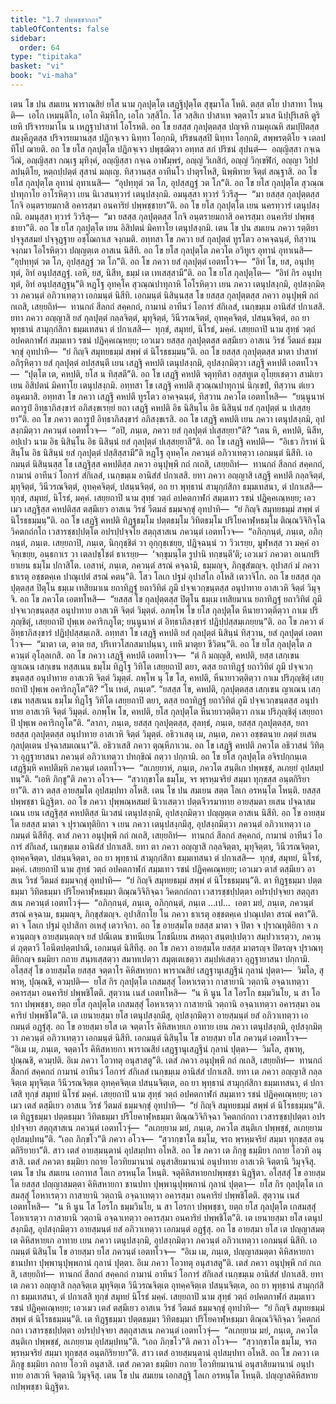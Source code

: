 ```yaml
---
title: "1.7 ปพฺพชฺชากถา"
tableOfContents: false
sidebar:
  order: 64
type: "tipitaka"
basket: "vi"
book: "vi-maha"
---
```



<DynamicBreadcrumb />

<Division number="25" book="vi-maha">

<Paragraph number="107" book="vi-maha">
เตน โข ปน สมเยน พาราณสิยํ ยโส นาม กุลปุตฺโต เสฏฺฐิปุตฺโต สุขุมาโล โหติ. ตสฺส ตโย ปาสาทา โหนฺติ—  เอโก เหมนฺติโก, เอโก คิมฺหิโก, เอโก วสฺสิโก. โส วสฺสิเก ปาสาเท จตฺตาโร มาเส นิปฺปุริเสหิ ตูริเยหิ ปริจารยมาโน น เหฏฺฐาปาสาทํ โอโรหติ. อถ โข ยสสฺส กุลปุตฺตสฺส ปญฺจหิ กามคุเณหิ สมปฺปิตสฺส สมงฺคีภูตสฺส ปริจารยมานสฺส ปฏิกจฺเจว นิทฺทา โอกฺกมิ, ปริชนสฺสปิ นิทฺทา โอกฺกมิ, สพฺพรตฺติโย จ เตลปทีโป ฌายติ. อถ โข ยโส กุลปุตฺโต ปฏิกจฺเจว ปพุชฺฌิตฺวา อทฺทส สกํ ปริชนํ สุปนฺตํ—  อญฺญิสฺสา กจฺเฉ วีณํ, อญฺญิสฺสา กณฺเฐ มุทิงฺคํ, อญฺญิสฺสา กจฺเฉ อาฬมฺพรํ, อญฺญํ วิเกสิกํ, อญฺญํ วิกฺเขฬิกํ, อญฺญา วิปฺปลปนฺติโย, หตฺถปฺปตฺตํ สุสานํ มญฺเญ. ทิสฺวานสฺส อาทีนโว ปาตุรโหสิ, นิพฺพิทาย จิตฺตํ สณฺฐาสิ. อถ โข ยโส กุลปุตฺโต อุทานํ อุทาเนสิ—  “อุปทฺทุตํ วต โภ, อุปสฺสฏฺฐํ วต โภ”ติ.
</Paragraph>

<Paragraph number="108" book="vi-maha">
อถ โข ยโส กุลปุตฺโต สุวณฺณปาทุกาโย อาโรหิตฺวา เยน นิเวสนทฺวารํ เตนุปสงฺกมิ. อมนุสฺสา ทฺวารํ วิวรึสุ—  “มา ยสสฺส กุลปุตฺตสฺส โกจิ อนฺตรายมกาสิ อคารสฺมา อนคาริยํ ปพฺพชฺชายา”ติ. อถ โข ยโส กุลปุตฺโต เยน นครทฺวารํ เตนุปสงฺกมิ. อมนุสฺสา ทฺวารํ วิวรึสุ—  “มา ยสสฺส กุลปุตฺตสฺส โกจิ อนฺตรายมกาสิ อคารสฺมา อนคาริยํ ปพฺพชฺชายา”ติ. อถ โข ยโส กุลปุตฺโต เยน อิสิปตนํ มิคทาโย เตนุปสงฺกมิ.
</Paragraph>

</Division>
<Division number="26" book="vi-maha">

<Paragraph number="109" book="vi-maha">
เตน โข ปน สมเยน ภควา รตฺติยา ปจฺจูสสมยํ ปจฺจุฏฺฐาย อชฺโฌกาเส จงฺกมติ. อทฺทสา โข ภควา ยสํ กุลปุตฺตํ ทูรโตว อาคจฺฉนฺตํ, ทิสฺวาน จงฺกมา โอโรหิตฺวา ปญฺญตฺเต อาสเน นิสีทิ. อถ โข ยโส กุลปุตฺโต ภควโต อวิทูเร อุทานํ อุทาเนสิ—  “อุปทฺทุตํ วต โภ, อุปสฺสฏฺฐํ วต โภ”ติ. อถ โข ภควา ยสํ กุลปุตฺตํ เอตทโวจ—  “อิทํ โข, ยส, อนุปทฺทุตํ, อิทํ อนุปสฺสฏฺฐํ. เอหิ, ยส, นิสีท, ธมฺมํ เต เทเสสฺสามี”ติ. อถ โข ยโส กุลปุตฺโต—  “อิทํ กิร อนุปทฺทุตํ, อิทํ อนุปสฺสฏฺฐนฺ”ติ หฏฺโฐ อุทคฺโค สุวณฺณปาทุกาหิ โอโรหิตฺวา เยน ภควา เตนุปสงฺกมิ, อุปสงฺกมิตฺวา ภควนฺตํ อภิวาเทตฺวา เอกมนฺตํ นิสีทิ.
</Paragraph>

<Paragraph number="110" book="vi-maha">
เอกมนฺตํ นิสินฺนสฺส โข ยสสฺส กุลปุตฺตสฺส ภควา อนุปุพฺพึ กถํ กเถสิ, เสยฺยถิทํ—  ทานกถํ สีลกถํ สคฺคกถํ, กามานํ อาทีนวํ โอการํ สํกิเลสํ, เนกฺขมฺเม อานิสํสํ ปกาเสสิ. ยทา ภควา อญฺญาสิ ยสํ กุลปุตฺตํ กลฺลจิตฺตํ, มุทุจิตฺตํ, วินีวรณจิตฺตํ, อุทคฺคจิตฺตํ, ปสนฺนจิตฺตํ, อถ ยา พุทฺธานํ สามุกฺกํสิกา ธมฺมเทสนา ตํ ปกาเสสิ—  ทุกฺขํ, สมุทยํ, นิโรธํ, มคฺคํ. เสยฺยถาปิ นาม สุทฺธํ วตฺถํ อปคตกาฬกํ สมฺมเทว รชนํ ปฏิคฺคเณฺหยฺย; เอวเมว ยสสฺส กุลปุตฺตสฺส ตสฺมึเยว อาสเน วิรชํ วีตมลํ ธมฺมจกฺขุํ อุทปาทิ—  “ยํ กิญฺจิ สมุทยธมฺมํ สพฺพํ ตํ นิโรธธมฺมนฺ”ติ.
</Paragraph>

</Division>
<Division number="27" book="vi-maha">

<Paragraph number="111" book="vi-maha">
อถ โข ยสสฺส กุลปุตฺตสฺส มาตา ปาสาทํ อภิรุหิตฺวา ยสํ กุลปุตฺตํ อปสฺสนฺตี เยน เสฏฺฐิ คหปติ เตนุปสงฺกมิ, อุปสงฺกมิตฺวา เสฏฺฐึ คหปตึ เอตทโวจ—  “ปุตฺโต เต, คหปติ, ยโส น ทิสฺสตี”ติ. อถ โข เสฏฺฐิ คหปติ จตุทฺทิสา อสฺสทูเต อุโยฺยเชตฺวา สามํเยว เยน อิสิปตนํ มิคทาโย เตนุปสงฺกมิ. อทฺทสา โข เสฏฺฐิ คหปติ สุวณฺณปาทุกานํ นิกฺเขปํ, ทิสฺวาน ตํเยว อนุคมาสิ. อทฺทสา โข ภควา เสฏฺฐึ คหปตึ ทูรโตว อาคจฺฉนฺตํ, ทิสฺวาน ภควโต เอตทโหสิ—  “ยนฺนูนาหํ ตถารูปํ อิทฺธาภิสงฺขารํ อภิสงฺขเรยฺยํ ยถา เสฏฺฐิ คหปติ อิธ นิสินฺโน อิธ นิสินฺนํ ยสํ กุลปุตฺตํ น ปเสฺสยฺยา”ติ. อถ โข ภควา ตถารูปํ อิทฺธาภิสงฺขารํ อภิสงฺขเรสิ.
</Paragraph>

<Paragraph number="112" book="vi-maha">
อถ โข เสฏฺฐิ คหปติ เยน ภควา เตนุปสงฺกมิ, อุปสงฺกมิตฺวา ภควนฺตํ เอตทโวจ—  “อปิ, ภนฺเต, ภควา ยสํ กุลปุตฺตํ ปเสฺสยฺยา”ติ?
</Paragraph>

<Paragraph number="113" book="vi-maha">
“เตน หิ, คหปติ, นิสีท, อปฺเปว นาม อิธ นิสินฺโน อิธ นิสินฺนํ ยสํ กุลปุตฺตํ ปเสฺสยฺยาสี”ติ. อถ โข เสฏฺฐิ คหปติ—  “อิเธว กิราหํ นิสินฺโน อิธ นิสินฺนํ ยสํ กุลปุตฺตํ ปสฺสิสฺสามี”ติ หฏฺโฐ อุทคฺโค ภควนฺตํ อภิวาเทตฺวา เอกมนฺตํ นิสีทิ.
</Paragraph>

<Paragraph number="114" book="vi-maha">
เอกมนฺตํ นิสินฺนสฺส โข เสฏฺฐิสฺส คหปติสฺส ภควา อนุปุพฺพึ กถํ กเถสิ, เสยฺยถิทํ—  ทานกถํ สีลกถํ สคฺคกถํ, กามานํ อาทีนวํ โอการํ สํกิเลสํ, เนกฺขมฺเม อานิสํสํ ปกาเสสิ. ยทา ภควา อญฺญาสิ เสฏฺฐึ คหปตึ กลฺลจิตฺตํ, มุทุจิตฺตํ, วินีวรณจิตฺตํ, อุทคฺคจิตฺตํ, ปสนฺนจิตฺตํ, อถ ยา พุทฺธานํ สามุกฺกํสิกา ธมฺมเทสนา, ตํ ปกาเสสิ—  ทุกฺขํ, สมุทยํ, นิโรธํ, มคฺคํ. เสยฺยถาปิ นาม สุทฺธํ วตฺถํ อปคตกาฬกํ สมฺมเทว รชนํ ปฏิคฺคเณฺหยฺย; เอวเมว เสฏฺฐิสฺส คหปติสฺส ตสฺมึเยว อาสเน วิรชํ วีตมลํ ธมฺมจกฺขุํ อุทปาทิ—  “ยํ กิญฺจิ สมุทยธมฺมํ สพฺพํ ตํ นิโรธธมฺมนฺ”ติ.
</Paragraph>

<Paragraph number="115" book="vi-maha">
อถ โข เสฏฺฐิ คหปติ ทิฏฺฐธมฺโม ปตฺตธมฺโม วิทิตธมฺโม ปริโยคาฬฺหธมฺโม ติณฺณวิจิกิจฺโฉ วิคตกถํกโถ เวสารชฺชปฺปตฺโต อปรปฺปจฺจโย สตฺถุสาสเน ภควนฺตํ เอตทโวจ—  “อภิกฺกนฺตํ, ภนฺเต, อภิกฺกนฺตํ, ภนฺเต. เสยฺยถาปิ, ภนฺเต, นิกฺกุชฺชิตํ วา อุกฺกุชฺเชยฺย, ปฏิจฺฉนฺนํ วา วิวเรยฺย, มูฬฺหสฺส วา มคฺคํ อาจิกฺเขยฺย, อนฺธกาเร วา เตลปชฺโชตํ ธาเรยฺย—  ‘จกฺขุมนฺโต รูปานิ ทกฺขนฺตี’ติ; เอวเมวํ ภควตา อเนกปริยาเยน ธมฺโม ปกาสิโต. เอสาหํ, ภนฺเต, ภควนฺตํ สรณํ คจฺฉามิ, ธมฺมญฺจ, ภิกฺขุสํฆญฺจ. อุปาสกํ มํ ภควา ธาเรตุ อชฺชตคฺเค ปาณุเปตํ สรณํ คตนฺ”ติ. โสว โลเก ปฐมํ อุปาสโก อโหสิ เตวาจิโก.
</Paragraph>

</Division>
<Division number="28" book="vi-maha">

<Paragraph number="116" book="vi-maha">
อถ โข ยสสฺส กุลปุตฺตสฺส ปิตุโน ธมฺเม เทสิยมาเน ยถาทิฏฺฐํ ยถาวิทิตํ ภูมึ ปจฺจเวกฺขนฺตสฺส อนุปาทาย อาสเวหิ จิตฺตํ วิมุจฺจิ. อถ โข ภควโต เอตทโหสิ—  “ยสสฺส โข กุลปุตฺตสฺส ปิตุโน ธมฺเม เทสิยมาเน ยถาทิฏฺฐํ ยถาวิทิตํ ภูมึ ปจฺจเวกฺขนฺตสฺส อนุปาทาย อาสเวหิ จิตฺตํ วิมุตฺตํ. อภพฺโพ โข ยโส กุลปุตฺโต หีนายาวตฺติตฺวา กาเม ปริภุญฺชิตุํ, เสยฺยถาปิ ปุพฺเพ อคาริกภูโต; ยนฺนูนาหํ ตํ อิทฺธาภิสงฺขารํ ปฏิปฺปสฺสมฺเภยฺยนฺ”ติ. อถ โข ภควา ตํ อิทฺธาภิสงฺขารํ ปฏิปฺปสฺสมฺเภสิ.
</Paragraph>

<Paragraph number="117" book="vi-maha">
อทฺทสา โข เสฏฺฐิ คหปติ ยสํ กุลปุตฺตํ นิสินฺนํ ทิสฺวาน, ยสํ กุลปุตฺตํ เอตทโวจ—  “มาตา เต, ตาต ยส, ปริเทวโสกสมาปนฺนา, เทหิ มาตุยา ชีวิตนฺ”ติ. อถ โข ยโส กุลปุตฺโต ภควนฺตํ อุโลฺลเกสิ. อถ โข ภควา เสฏฺฐึ คหปตึ เอตทโวจ—  “ตํ กึ มญฺญสิ, คหปติ, ยสฺส เสกฺเขน ญาเณน เสกฺเขน ทสฺสเนน ธมฺโม ทิฏฺโฐ วิทิโต เสยฺยถาปิ ตยา, ตสฺส ยถาทิฏฺฐํ ยถาวิทิตํ ภูมึ ปจฺจเวกฺขนฺตสฺส อนุปาทาย อาสเวหิ จิตฺตํ วิมุตฺตํ. ภพฺโพ นุ โข โส, คหปติ, หีนายาวตฺติตฺวา กาเม ปริภุญฺชิตุํ เสยฺยถาปิ ปุพฺเพ อคาริกภูโต”ติ? “โน เหตํ, ภนฺเต”. “ยสสฺส โข, คหปติ, กุลปุตฺตสฺส เสกฺเขน ญาเณน เสกฺเขน ทสฺสเนน ธมฺโม ทิฏฺโฐ วิทิโต เสยฺยถาปิ ตยา, ตสฺส ยถาทิฏฺฐํ ยถาวิทิตํ ภูมึ ปจฺจเวกฺขนฺตสฺส อนุปาทาย อาสเวหิ จิตฺตํ วิมุตฺตํ. อภพฺโพ โข, คหปติ, ยโส กุลปุตฺโต หีนายาวตฺติตฺวา กาเม ปริภุญฺชิตุํ เสยฺยถาปิ ปุพฺเพ อคาริกภูโต”ติ. “ลาภา, ภนฺเต, ยสสฺส กุลปุตฺตสฺส, สุลทฺธํ, ภนฺเต, ยสสฺส กุลปุตฺตสฺส, ยถา ยสสฺส กุลปุตฺตสฺส อนุปาทาย อาสเวหิ จิตฺตํ วิมุตฺตํ. อธิวาเสตุ เม, ภนฺเต, ภควา อชฺชตนาย ภตฺตํ ยเสน กุลปุตฺเตน ปจฺฉาสมเณนา”ติ. อธิวาเสสิ ภควา ตุณฺหีภาเวน.
</Paragraph>

<Paragraph number="118" book="vi-maha">
อถ โข เสฏฺฐิ คหปติ ภควโต อธิวาสนํ วิทิตฺวา อุฏฺฐายาสนา ภควนฺตํ อภิวาเทตฺวา ปทกฺขิณํ กตฺวา ปกฺกามิ. อถ โข ยโส กุลปุตฺโต อจิรปกฺกนฺเต เสฏฺฐิมฺหิ คหปติมฺหิ ภควนฺตํ เอตทโวจ—  “ลเภยฺยาหํ, ภนฺเต, ภควโต สนฺติเก ปพฺพชฺชํ, ลเภยฺยํ อุปสมฺปทนฺ”ติ. “เอหิ ภิกฺขู”ติ ภควา อโวจ—  “สฺวากฺขาโต ธมฺโม, จร พฺรหฺมจริยํ สมฺมา ทุกฺขสฺส อนฺตกิริยายา”ติ. สาว ตสฺส อายสฺมโต อุปสมฺปทา อโหสิ. เตน โข ปน สมเยน สตฺต โลเก อรหนฺโต โหนฺติ.

</Paragraph>
</Division>

<Paragraph number="119" type="center" book="vi-maha">
ยสสฺส ปพฺพชฺชา นิฏฺฐิตา.


</Paragraph>

<Division number="29" book="vi-maha">

<Paragraph number="120" book="vi-maha">
อถ โข ภควา ปุพฺพณฺหสมยํ นิวาเสตฺวา ปตฺตจีวรมาทาย อายสฺมตา ยเสน ปจฺฉาสมเณน เยน เสฏฺฐิสฺส คหปติสฺส นิเวสนํ เตนุปสงฺกมิ, อุปสงฺกมิตฺวา ปญฺญตฺเต อาสเน นิสีทิ. อถ โข อายสฺมโต ยสสฺส มาตา จ ปุราณทุติยิกา จ เยน ภควา เตนุปสงฺกมึสุ, อุปสงฺกมิตฺวา ภควนฺตํ อภิวาเทตฺวา เอกมนฺตํ นิสีทึสุ.
</Paragraph>

<Paragraph number="121" book="vi-maha">
ตาสํ ภควา อนุปุพฺพึ กถํ กเถสิ, เสยฺยถิทํ—  ทานกถํ สีลกถํ สคฺคกถํ, กามานํ อาทีนวํ โอการํ สํกิเลสํ, เนกฺขมฺเม อานิสํสํ ปกาเสสิ. ยทา ตา ภควา อญฺญาสิ กลฺลจิตฺตา, มุทุจิตฺตา, วินีวรณจิตฺตา, อุทคฺคจิตฺตา, ปสนฺนจิตฺตา, อถ ยา พุทฺธานํ สามุกฺกํสิกา ธมฺมเทสนา ตํ ปกาเสสิ—  ทุกฺขํ, สมุทยํ, นิโรธํ, มคฺคํ. เสยฺยถาปิ นาม สุทฺธํ วตฺถํ อปคตกาฬกํ สมฺมเทว รชนํ ปฏิคฺคเณฺหยฺย; เอวเมว ตาสํ ตสฺมึเยว อาสเน วิรชํ วีตมลํ ธมฺมจกฺขุํ อุทปาทิ—  “ยํ กิญฺจิ สมุทยธมฺมํ สพฺพํ ตํ นิโรธธมฺมนฺ”ติ. ตา ทิฏฺฐธมฺมา ปตฺตธมฺมา วิทิตธมฺมา ปริโยคาฬฺหธมฺมา ติณฺณวิจิกิจฺฉา วิคตกถํกถา เวสารชฺชปฺปตฺตา อปรปฺปจฺจยา สตฺถุสาสเน ภควนฺตํ เอตทโวจุํ—  “อภิกฺกนฺตํ, ภนฺเต, อภิกฺกนฺตํ, ภนฺเต …เป…  เอตา มยํ, ภนฺเต, ภควนฺตํ สรณํ คจฺฉาม, ธมฺมญฺจ, ภิกฺขุสํฆญฺจ. อุปาสิกาโย โน ภควา ธาเรตุ อชฺชตคฺเค ปาณุเปตา สรณํ คตา”ติ. ตา จ โลเก ปฐมํ อุปาสิกา อเหสุํ เตวาจิกา.
</Paragraph>

<Paragraph number="122" book="vi-maha">
อถ โข อายสฺมโต ยสสฺส มาตา จ ปิตา จ ปุราณทุติยิกา จ ภควนฺตญฺจ อายสฺมนฺตญฺจ ยสํ ปณีเตน ขาทนีเยน โภชนีเยน สหตฺถา สนฺตปฺเปตฺวา สมฺปวาเรตฺวา, ภควนฺตํ ภุตฺตาวึ โอนีตปตฺตปาณึ, เอกมนฺตํ นิสีทึสุ. อถ โข ภควา อายสฺมโต ยสสฺส มาตรญฺจ ปิตรญฺจ ปุราณทุติยิกญฺจ ธมฺมิยา กถาย สนฺทเสฺสตฺวา สมาทเปตฺวา สมุตฺเตเชตฺวา สมฺปหํเสตฺวา อุฏฺฐายาสนา ปกฺกามิ.
</Paragraph>

</Division>
<Division number="30" book="vi-maha">

<Paragraph number="123" book="vi-maha">
อโสฺสสุํ โข อายสฺมโต ยสสฺส จตฺตาโร คิหิสหายกา พาราณสิยํ เสฏฺฐานุเสฏฺฐีนํ กุลานํ ปุตฺตา—  วิมโล, สุพาหุ, ปุณฺณชิ, ควมฺปติ—  ยโส กิร กุลปุตฺโต เกสมสฺสุํ โอหาเรตฺวา กาสายานิ วตฺถานิ อจฺฉาเทตฺวา อคารสฺมา อนคาริยํ ปพฺพชิโตติ. สุตฺวาน เนสํ เอตทโหสิ—  “น หิ นูน โส โอรโก ธมฺมวินโย, น สา โอรกา ปพฺพชฺชา, ยตฺถ ยโส กุลปุตฺโต เกสมสฺสุํ โอหาเรตฺวา กาสายานิ วตฺถานิ อจฺฉาเทตฺวา อคารสฺมา อนคาริยํ ปพฺพชิโต”ติ. เต เยนายสฺมา ยโส เตนุปสงฺกมึสุ, อุปสงฺกมิตฺวา อายสฺมนฺตํ ยสํ อภิวาเทตฺวา เอกมนฺตํ อฏฺฐํสุ.
</Paragraph>

<Paragraph number="124" book="vi-maha">
อถ โข อายสฺมา ยโส เต จตฺตาโร คิหิสหายเก อาทาย เยน ภควา เตนุปสงฺกมิ, อุปสงฺกมิตฺวา ภควนฺตํ อภิวาเทตฺวา เอกมนฺตํ นิสีทิ. เอกมนฺตํ นิสินฺโน โข อายสฺมา ยโส ภควนฺตํ เอตทโวจ—  “อิเม เม, ภนฺเต, จตฺตาโร คิหิสหายกา พาราณสิยํ เสฏฺฐานุเสฏฺฐีนํ กุลานํ ปุตฺตา—  วิมโล, สุพาหุ, ปุณฺณชิ, ควมฺปติ. อิเม ภควา โอวทตุ อนุสาสตู”ติ.
</Paragraph>

<Paragraph number="125" book="vi-maha">
เตสํ ภควา อนุปุพฺพึ กถํ กเถสิ, เสยฺยถิทํ—  ทานกถํ สีลกถํ สคฺคกถํ กามานํ อาทีนวํ โอการํ สํกิเลสํ เนกฺขมฺเม อานิสํสํ ปกาเสสิ. ยทา เต ภควา อญฺญาสิ กลฺลจิตฺเต มุทุจิตฺเต วินีวรณจิตฺเต อุทคฺคจิตฺเต ปสนฺนจิตฺเต, อถ ยา พุทฺธานํ สามุกฺกํสิกา ธมฺมเทสนา, ตํ ปกาเสสิ ทุกฺขํ สมุทยํ นิโรธํ มคฺคํ. เสยฺยถาปิ นาม สุทฺธํ วตฺถํ อปคตกาฬกํ สมฺมเทว รชนํ ปฏิคฺคเณฺหยฺย; เอวเมว เตสํ ตสฺมึเยว อาสเน วิรชํ วีตมลํ ธมฺมจกฺขุํ อุทปาทิ—  “ยํ กิญฺจิ สมุทยธมฺมํ สพฺพํ ตํ นิโรธธมฺมนฺ”ติ. เต ทิฏฺฐธมฺมา ปตฺตธมฺมา วิทิตธมฺมา ปริโยคาฬฺหธมฺมา ติณฺณวิจิกิจฺฉา วิคตกถํกถา เวสารชฺชปฺปตฺตา อปรปฺปจฺจยา สตฺถุสาสเน ภควนฺตํ เอตทโวจุํ—  “ลเภยฺยาม มยํ, ภนฺเต, ภควโต สนฺติเก ปพฺพชฺชํ, ลเภยฺยาม อุปสมฺปทนฺ”ติ. “เอถ ภิกฺขโว”ติ ภควา อโวจ—  “สฺวากฺขาโต ธมฺโม, จรถ พฺรหฺมจริยํ สมฺมา ทุกฺขสฺส อนฺตกิริยายา”ติ. สาว เตสํ อายสฺมนฺตานํ อุปสมฺปทา อโหสิ. อถ โข ภควา เต ภิกฺขู ธมฺมิยา กถาย โอวทิ อนุสาสิ. เตสํ ภควตา ธมฺมิยา กถาย โอวทิยมานานํ อนุสาสิยมานานํ อนุปาทาย อาสเวหิ จิตฺตานิ วิมุจฺจึสุ. เตน โข ปน สมเยน เอกาทส โลเก อรหนฺโต โหนฺติ.

</Paragraph>
</Division>

<Paragraph number="126" type="center" book="vi-maha">
จตุคิหิสหายกปพฺพชฺชา นิฏฺฐิตา.


</Paragraph>

<Division number="31" book="vi-maha">

<Paragraph number="127" book="vi-maha">
อโสฺสสุํ โข อายสฺมโต ยสสฺส ปญฺญาสมตฺตา คิหิสหายกา ชานปทา ปุพฺพานุปุพฺพกานํ กุลานํ ปุตฺตา—  ยโส กิร กุลปุตฺโต เกสมสฺสุํ โอหาเรตฺวา กาสายานิ วตฺถานิ อจฺฉาเทตฺวา อคารสฺมา อนคาริยํ ปพฺพชิโตติ. สุตฺวาน เนสํ เอตทโหสิ—  “น หิ นูน โส โอรโก ธมฺมวินโย, น สา โอรกา ปพฺพชฺชา, ยตฺถ ยโส กุลปุตฺโต เกสมสฺสุํ โอหาเรตฺวา กาสายานิ วตฺถานิ อจฺฉาเทตฺวา อคารสฺมา อนคาริยํ ปพฺพชิโต”ติ. เต เยนายสฺมา ยโส เตนุปสงฺกมึสุ, อุปสงฺกมิตฺวา อายสฺมนฺตํ ยสํ อภิวาเทตฺวา เอกมนฺตํ อฏฺฐํสุ.
</Paragraph>

<Paragraph number="128" book="vi-maha">
อถ โข อายสฺมา ยโส เต ปญฺญาสมตฺเต คิหิสหายเก อาทาย เยน ภควา เตนุปสงฺกมิ, อุปสงฺกมิตฺวา ภควนฺตํ อภิวาเทตฺวา เอกมนฺตํ นิสีทิ. เอกมนฺตํ นิสินฺโน โข อายสฺมา ยโส ภควนฺตํ เอตทโวจ—  “อิเม เม, ภนฺเต, ปญฺญาสมตฺตา คิหิสหายกา ชานปทา ปุพฺพานุปุพฺพกานํ กุลานํ ปุตฺตา. อิเม ภควา โอวทตุ อนุสาสตู”ติ.
</Paragraph>

<Paragraph number="129" book="vi-maha">
เตสํ ภควา อนุปุพฺพึ กถํ กเถสิ, เสยฺยถิทํ—  ทานกถํ สีลกถํ สคฺคกถํ กามานํ อาทีนวํ โอการํ สํกิเลสํ เนกฺขมฺเม อานิสํสํ ปกาเสสิ. ยทา เต ภควา อญฺญาสิ กลฺลจิตฺเต มุทุจิตฺเต วินีวรณจิตฺเต อุทคฺคจิตฺเต ปสนฺนจิตฺเต, อถ ยา พุทฺธานํ สามุกฺกํสิกา ธมฺมเทสนา, ตํ ปกาเสสิ ทุกฺขํ สมุทยํ นิโรธํ มคฺคํ. เสยฺยถาปิ นาม สุทฺธํ วตฺถํ อปคตกาฬกํ สมฺมเทว รชนํ ปฏิคฺคเณฺหยฺย; เอวเมว เตสํ ตสฺมึเยว อาสเน วิรชํ วีตมลํ ธมฺมจกฺขุํ อุทปาทิ—  “ยํ กิญฺจิ สมุทยธมฺมํ สพฺพํ ตํ นิโรธธมฺมนฺ”ติ. เต ทิฏฺฐธมฺมา ปตฺตธมฺมา วิทิตธมฺมา ปริโยคาฬฺหธมฺมา ติณฺณวิจิกิจฺฉา วิคตกถํกถา เวสารชฺชปฺปตฺตา อปรปฺปจฺจยา สตฺถุสาสเน ภควนฺตํ เอตทโวจุํ—  “ลเภยฺยาม มยํ, ภนฺเต, ภควโต สนฺติเก ปพฺพชฺชํ, ลเภยฺยาม อุปสมฺปทนฺ”ติ. “เอถ ภิกฺขโว”ติ ภควา อโวจ—  “สฺวากฺขาโต ธมฺโม, จรถ พฺรหฺมจริยํ สมฺมา ทุกฺขสฺส อนฺตกิริยายา”ติ. สาว เตสํ อายสฺมนฺตานํ อุปสมฺปทา อโหสิ. อถ โข ภควา เต ภิกฺขู ธมฺมิยา กถาย โอวทิ อนุสาสิ. เตสํ ภควตา ธมฺมิยา กถาย โอวทิยมานานํ อนุสาสิยมานานํ อนุปาทาย อาสเวหิ จิตฺตานิ วิมุจฺจึสุ. เตน โข ปน สมเยน เอกสฏฺฐิ โลเก อรหนฺโต โหนฺติ.

</Paragraph>
</Division>

<Paragraph number="130" type="center" book="vi-maha">
ปญฺญาสคิหิสหายกปพฺพชฺชา นิฏฺฐิตา.
</Paragraph>